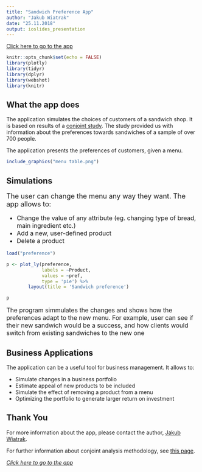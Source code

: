 ```yaml
---
title: "Sandwich Preference App"
author: "Jakub Wiatrak"
date: "25.11.2018"
output: ioslides_presentation
---
```


[Click here to go to the app]("https://hornedrat.shinyapps.io/ShinyConjointAppDDP/")

```r
knitr::opts_chunk$set(echo = FALSE)
library(plotly)
library(tidyr)
library(dplyr)
library(webshot)
library(knitr)
```

## What the app does

The application simulates the choices of customers of a sandwich shop.
It is based on results of a [conjoint study]("https://en.wikipedia.org/wiki/Conjoint_analysis"). The study provided us with information
about the preferences towards sandwiches of a sample of over 700 people.


The application presents the preferences of customers, given a menu.

```r
include_graphics("menu table.png")
```


## Simulations
<font size="4">The user can change the menu any way they want. The app allows to:</font>

<font size="3">

- Change the value of any attribute (eg. changing type of bread, main ingredient etc.)
- Add a new, user-defined product
- Delete a product

</font>


```r
load("preference")

p <- plot_ly(preference,
             labels = ~Product,
             values = ~pref,
             type = 'pie') %>%
        layout(title = 'Sandwich preference')

p
```
<font size="3">
The program simmulates the changes and shows how the preferences adapt to the new menu.
For example, user can see if their new sandwich would be a success, and how clients would switch
from existing sandwiches to the new one
</font>

## Business Applications

The application can be a useful tool for business management. It allows to:

- Simulate changes in a business portfolio
- Estimate appeal of new products to be included
- Simulate the effect of removing a product from a menu
- Optimizing the portfolio to generate larger return on investment

## Thank You

For more information about the app, please contact the author, [Jakub Wiatrak](https://github.com/HornedRat/).  


For further information about conjoint analysis methodology, see [this page](https://en.wikipedia.org/wiki/Conjoint_analysis).  

[*Click here to go to the app*](https://hornedrat.shinyapps.io/ShinyConjointAppDDP/)


